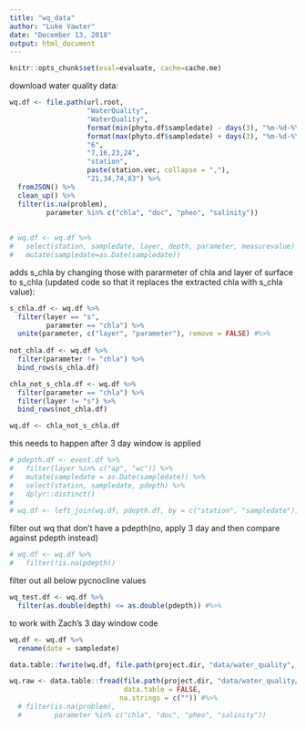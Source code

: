 ```yaml
---
title: "wq_data"
author: "Luke Vawter"
date: "December 13, 2018"
output: html_document
---
```


```r
knitr::opts_chunk$set(eval=evaluate, cache=cache.me)
```

download water quality data:
```r
wq.df <- file.path(url.root,
                   "WaterQuality",
                   "WaterQuality",
                   format(min(phyto.df$sampledate) - days(3), "%m-%d-%Y"),
                   format(max(phyto.df$sampledate) + days(3), "%m-%d-%Y"), 
                   "6",
                   "7,16,23,24",
                   "station",
                   paste(station.vec, collapse = ","),
                   "21,34,74,83") %>% 
  fromJSON() %>% 
  clean_up() %>%
  filter(is.na(problem),
         parameter %in% c("chla", "doc", "pheo", "salinity"))
        
  
# wq.df <- wq.df %>%
#   select(station, sampledate, layer, depth, parameter, measurevalue) %>% #eventid,
#   mutate(sampledate=as.Date(sampledate))
```

adds s_chla by changing those with pararmeter of chla and layer of surface to s_chla
(updated code so that it replaces the extracted chla with s_chla value):
```r
s_chla.df <- wq.df %>% 
  filter(layer == "s", 
         parameter == "chla") %>% 
  unite(parameter, c("layer", "parameter"), remove = FALSE) #%>% 
    
not_chla.df <- wq.df %>%
  filter(parameter != "chla") %>%
  bind_rows(s_chla.df)

chla_not_s_chla.df <- wq.df %>%
  filter(parameter == "chla") %>%
  filter(layer != "s") %>%
  bind_rows(not_chla.df)

wq.df <- chla_not_s_chla.df
```

this needs to happen after 3 day window is applied
```r
# pdepth.df <- event.df %>% 
#   filter(layer %in% c("ap", "wc")) %>% 
#   mutate(sampledate = as.Date(sampledate)) %>% 
#   select(station, sampledate, pdepth) %>% 
#   dplyr::distinct()
# 
# wq.df <- left_join(wq.df, pdepth.df, by = c("station", "sampledate"))

```

filter out wq that don't have a pdepth(no, apply 3 day and then compare against pdepth instead)
```r
# wq.df <- wq.df %>% 
#   filter(!is.na(pdepth))
```


filter out all below pycnocline values
```R
wq_test.df <- wq.df %>%
  filter(as.double(depth) <= as.double(pdepth)) #%>%

```

to work with Zach's 3 day window code
```r
wq.df <- wq.df %>%
  rename(date = sampledate)

```


```r
data.table::fwrite(wq.df, file.path(project.dir, "data/water_quality", "cedr_wq.csv"))

wq.raw <- data.table::fread(file.path(project.dir, "data/water_quality/cedr_wq.csv"),
                            data.table = FALSE,
                           na.strings = c("")) #%>% 
  # filter(is.na(problem),
  #        parameter %in% c("chla", "doc", "pheo", "salinity"))

```

         